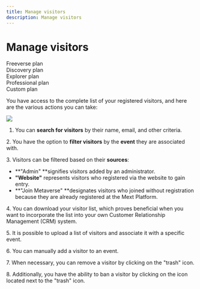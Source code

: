 ```yaml
---
title: Manage visitors
description: Manage visitors
---
```


# **Manage visitors**

<div class="flex-row">
  <div class="plan">Freeverse plan</div>
  <div class="plan">Discovery plan</div>
  <div class="plan">Explorer plan</div>
  <div class="plan">Professional plan</div>
  <div class="plan">Custom plan</div>
</div>

You have access to the complete list of your registered visitors, and here are the various actions you can take:

![](/img/Marvaimages/Documentationsvisitors.jpg)

1. You can **search for visitors** by their name, email, and other criteria.

2\. You have the option to **filter visitors** by the **event** they are associated with.

3\. Visitors can be filtered based on their **sources**:

* **"Admin" **signifies visitors added by an administrator.
* **"Website"** represents visitors who registered via the website to gain entry.
* **"Join Metaverse" **designates visitors who joined without registration because they are already registered at the Mext Platform.

4\.	You can download your visitor list, which proves beneficial when you want to incorporate the list into your own Customer Relationship Management (CRM) system.

5\. It is possible to upload a list of visitors and associate it with a specific event.

6\. You can manually add a visitor to an event.

7\. When necessary, you can remove a visitor by clicking on the "trash" icon.

8\.	Additionally, you have the ability to ban a visitor by clicking on the icon located next to the "trash" icon.

